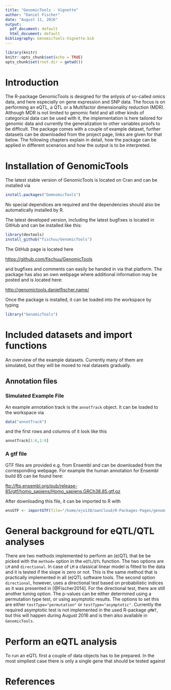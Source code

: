 ```yaml
---
title: "GenomicTools - Vignette"
author: "Daniel Fischer"
date: "August 11, 2016"
output:
  pdf_document: default
  html_document: default
bibliography: GenomicTools-Vignette.bib
---
```


```r
library(knitr)
knitr::opts_chunk$set(echo = TRUE)
opts_chunk$set(root.dir = getwd())
```

# Introduction

The R-package GenomicTools is designed for the anlysis of so-called omics data, and here especially on gene expression and SNP data. The 
focus is on performing an eQTL, a QTL or a Multifactor dimensionality reduction (MDR). Although MDR is not limited to genomic field and
all other kinds of categorical data can be used with it, the implementation is here tailored for genomic data and currently the generalization
to other variables proofs to be difficult. The package comes with a couple of example dataset, further datasets can be downloaded from the 
project page, links are given for that below. The following chapters explain in detail, how the package can be applied in different scenarios
and how the output is to be interpreted.

# Installation of GenomicTools
The latest stable version of GenomicTools is located on Cran and can be installed via

```r
install.packages("GemnomicTools")
```

No special dependices are required and the dependencies should also be automatically installed by R. 

The latest developed version, including the latest bugfixes is located in GitHub and can be installed like this:

```r
library(devtools)
install_github("fischuu/GenomicTools")
```

The GitHub page is located here

[https://github.com/fischuu/GenomicTools](https://github.com/fischuu/GenomicTools)


and bugfixes and comments can easily be handed in via that platform. The package has also an own webpage where additional information may be posted 
and is located here:

[http://genomictools.danielfischer.name/](https://genomictools.danielfischer.name/)


Once the package is installed, it can be loaded into the workspace by typing 

```r
library("GenomicTools")
```


# Included datasets and import functions
An overview of the example datasets. Currently many of them are simulated, but they will be moved to real datasets gradually.

## Annotation files
### Simulated Example File
An example annotation track is the `annotTrack` object. It can be loaded to the workspace via

```r
data("annotTrack")
```

and the first rows and columns of it look like this

```r
annotTrack[1:6,1:9]
```

### A gtf file
GTF files are provided e.g. from Ensembl and can be downloaded from the corresponding webpage. For example the human annotation for
Ensembl build 85 can be found here:

[ftp://ftp.ensembl.org/pub/release-85/gtf/homo_sapiens/Homo_sapiens.GRCh38.85.gtf.gz](ftp://ftp.ensembl.org/pub/release-85/gtf/homo_sapiens/Homo_sapiens.GRCh38.85.gtf.gz)

After downloading this file, it can be imported to R with

```r
ensGTF <- importGTF(file="/home/ejo138/ownCloud/R-Packages-Pages/genomicTools/Datasets/Homo_sapiens.GRCh38.85.gtf.gz")
```


# General background for eQTL/QTL analyses
There are two methods implemented to perform an (e)QTL that be be picked with the `method=` option in the `eQTL`/`QTL` function. The two options 
are `LM` and `directional`. In case of `LM` a classical linear model is fitted to the data and it is tested if the slope is zero or not. This
is the same method that is practically implemented in all (e)QTL software tools. The second option `directional`, however, uses a directional
test based on probabilistic indices as it was presented in [@Fischer2014]. For the directional test, there are still another tuning option. The
p-values can be either determined using a permutation type test, or using asymptotic results. The options to set this are
either `testType="permutation"` or `testType="asymptotic"`. Currently the required asymptotic test is not implemented in the used R-package
`gMWT`, but this will happen during August 2016 and is then also available in `GenomicTools`.

# Perform an eQTL analysis

To run an eQTL first a couple of data objects has to be prepared. In the most simpliest case there is only a single gene that should be tested 
against 


# References